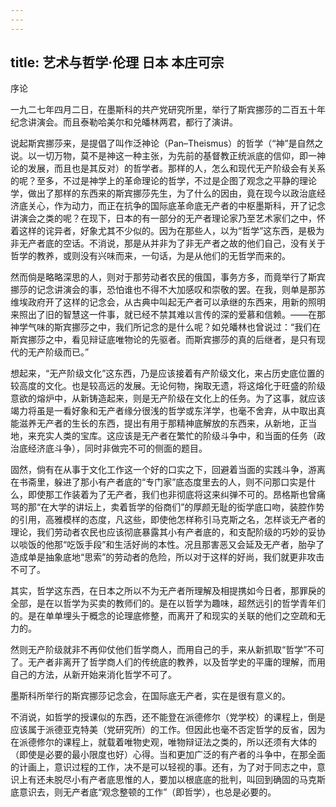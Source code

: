 ```yaml
---
---
---
```

title: 艺术与哲学·伦理 日本 本庄可宗
---



序论

一九二七年四月二日，在墨斯科的共产党研究所里，举行了斯宾挪莎的二百五十年纪念讲演会。而且泰勒哈美尔和兑皤林两君，都行了演讲。

说起斯宾挪莎来，是提倡了叫作泛神论（Pan–Theismus）的哲学（“神”是自然之说。以一切万物，莫不是神这一种主张，为先前的基督教正统派底的信仰，即一神论的发展，而且也是其反对）的哲学者。那样的人，怎么和现代无产阶级会有关系的呢？至多，不过是神学上的革命理论的哲学，不过是企图了观念之平静的理论学，做出了那样的东西来的斯宾挪莎先生，为了什么的因由，竟在现今以政治底经济底关心，作为动力，而正在抗争的国际底革命底无产者的中枢墨斯科，开了记念讲演会之类的呢？在现下，日本的有一部分的无产者理论家乃至艺术家们之中，怀着这样的诧异者，好象尤其不少似的。因为在那些人，以为“哲学”这东西，是极为非无产者底的空话。不消说，那是从并非为了非无产者之故的他们自己，没有关于哲学的教养，或则没有兴味而来，一句话，为是从他们的无哲学而来的。

然而倘是略略深思的人，则对于那劳动者农民的俄国，事务方多，而竟举行了斯宾挪莎的记念讲演会的事，恐怕谁也不得不大加感叹和崇敬的罢。在我，则单是那苏维埃政府开了这样的记念会，从古典中叫起无产者可以承继的东西来，用新的照明来照出了旧的智慧这一件事，就已经不禁其难以言传的深的爱慕和信赖。——在那神学气味的斯宾挪莎之中，我们所记念的是什么呢？如兑皤林也曾说过：“我们在斯宾挪莎之中，看见辩证底唯物论的先驱者。而斯宾挪莎的真的后继者，是只有现代的无产阶级而已。”

想起来，“无产阶级文化”这东西，乃是应该接着有产阶级文化，来占历史底位置的较高度的文化。也是较高远的发展。无论何物，掬取无遗，将这熔化于旺盛的阶级意欲的熔炉中，从新铸造起来，则是无产阶级在文化上的任务。为了这事，就应该竭力将虽是一看好象和无产者缘分很浅的哲学或东洋学，也毫不舍弃，从中取出真能滋养无产者的生长的东西，提出有用于那精神底解放的东西来，从新地，正当地，来充实人类的宝库。这应该是无产者在繁忙的阶级斗争中，和当面的任务（政治底经济底斗争），同时非做完不可的侧面的题目。

固然，倘有在从事于文化工作这一个好的口实之下，回避着当面的实践斗争，游离在书斋里，躲进了那小有产者底的“专门家”底态度里去的人，则不问那口实是什么，即使那工作装着为了无产者，我们也非彻底将这来纠弹不可的。昂格斯也曾痛骂的那“在大学的讲坛上，卖着哲学的俗商们”的厚颜无耻的衒学底口吻，装腔作势的引用，高雅模样的态度，凡这些，即使他怎样称引马克斯之名，怎样谈无产者的理论，我们劳动者农民也应该彻底暴露其小有产者底的，和支配阶级的巧妙的妥协以啖饭的他那“吃饭手段”和生活好尚的本性。况且那害恶又会延及无产者，胎孕了造成单是抽象底地“思索”的劳动者的危险，所以对于这样的好尚，我们就更非攻击不可了。

其实，哲学这东西，在日本之所以不为无产者所理解及相提携如今日者，那罪戾的全部，是在以哲学为买卖的教师们的。是在以哲学为趣味，超然远引的哲学青年们的。是在单单埋头于概念的论理底修整，而离开了和现实的关联的他们之空疏和无力的。

然则无产阶级就非不再仰仗他们哲学商人，而用自己的手，来从新抓取“哲学”不可了。无产者非离开了哲学商人们的传统底的教养，以及哲学史的平庸的理解，而用自己的方法，从新开始来消化哲学不可了。

墨斯科所举行的斯宾挪莎记念会，在国际底无产者，实在是很有意义的。

不消说，如哲学的授课似的东西，还不能登在派德修尔（党学校）的课程上，倒是应该属于派德亚克特美（党研究所）的工作。但因此也毫不否定哲学的反省，因为在派德修尔的课程上，就载着唯物史观，唯物辩证法之类的，所以还须有大体的（即使是必要的最小限度也好）心得。当和更加广泛的有产者的斗争中，在那全面的计画上，意识过程的工作，决不是可以轻视的事。还有，为了对于同志之中，意识上有还未脱尽小有产者底思惟的人，要加以根底底的批判，叫回到确固的马克斯底意识去，则无产者底“观念整顿的工作”（即哲学），也总是必要的。